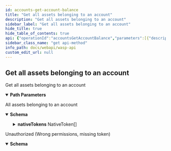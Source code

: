 ```yaml
---
id: accounts-get-account-balance
title: "Get all assets belonging to an account"
description: "Get all assets belonging to an account"
sidebar_label: "Get all assets belonging to an account"
hide_title: true
hide_table_of_contents: true
api: {"operationId":"accountsGetAccountBalance","parameters":[{"description":"ChainID (Bech32)","in":"path","name":"chainID","required":true,"schema":{"format":"string","type":"string"}},{"description":"AgentID (Bech32 for WasmVM | Hex for EVM)","in":"path","name":"agentID","required":true,"schema":{"format":"string","type":"string"}}],"responses":{"200":{"content":{"application/json":{"schema":{"example":{"baseTokens":"baseTokens","nativeTokens":[{"amount":"amount","id":"id"},{"amount":"amount","id":"id"}]},"properties":{"baseTokens":{"description":"The base tokens (uint64 as string)","format":"string","type":"string","xml":{"name":"BaseTokens"}},"nativeTokens":{"items":{"example":{"amount":"amount","id":"id"},"properties":{"amount":{"format":"string","type":"string","xml":{"name":"Amount"}},"id":{"format":"string","type":"string","xml":{"name":"ID"}}},"required":["amount","id"],"type":"object","xml":{"name":"NativeToken"}},"type":"array","xml":{"name":"NativeTokens","wrapped":true}}},"required":["baseTokens","nativeTokens"],"type":"object","xml":{"name":"AssetsResponse"}}}},"description":"All assets belonging to an account"},"401":{"content":{"application/json":{"schema":{"properties":{"error":{"format":"string","type":"string","xml":{"name":"Error"}},"missingPermission":{"format":"string","type":"string","xml":{"name":"MissingPermission"}}},"required":["error","missingPermission"],"type":"object","xml":{"name":"ValidationError"}}}},"description":"Unauthorized (Wrong permissions, missing token)"}},"security":[{"Authorization":[]}],"tags":["corecontracts"],"description":"Get all assets belonging to an account","method":"get","path":"/chains/{chainID}/core/accounts/account/{agentID}/balance","servers":[{"url":"/"}],"securitySchemes":{"Authorization":{"description":"JWT Token","in":"header","name":"Authorization","type":"apiKey"}},"info":{"description":"REST API for the Wasp node","title":"Wasp API","version":"0"},"postman":{"name":"Get all assets belonging to an account","description":{"type":"text/plain"},"url":{"path":["chains",":chainID","core","accounts","account",":agentID","balance"],"host":["{{baseUrl}}"],"query":[],"variable":[{"disabled":false,"description":{"content":"(Required) ChainID (Bech32)","type":"text/plain"},"type":"any","value":"","key":"chainID"},{"disabled":false,"description":{"content":"(Required) AgentID (Bech32 for WasmVM | Hex for EVM)","type":"text/plain"},"type":"any","value":"","key":"agentID"}]},"header":[{"key":"Accept","value":"application/json"}],"method":"GET","auth":{"type":"apikey","apikey":[{"type":"any","value":"Authorization","key":"key"},{"type":"any","value":"<API Key>","key":"value"},{"type":"any","value":"header","key":"in"}]}}}
sidebar_class_name: "get api-method"
info_path: docs/webapi/wasp-api
custom_edit_url: null
---
```



## Get all assets belonging to an account



Get all assets belonging to an account

<details style={{"marginBottom":"1rem"}} data-collapsed={false} open={true}><summary style={{}}><strong>Path Parameters</strong></summary><div><ul><ParamsItem className={"paramsItem"} param={{"description":"ChainID (Bech32)","in":"path","name":"chainID","required":true,"schema":{"format":"string","type":"string"}}}></ParamsItem><ParamsItem className={"paramsItem"} param={{"description":"AgentID (Bech32 for WasmVM | Hex for EVM)","in":"path","name":"agentID","required":true,"schema":{"format":"string","type":"string"}}}></ParamsItem></ul></div></details><div><ApiTabs><TabItem label={"200"} value={"200"}><div>

All assets belonging to an account

</div><div><MimeTabs schemaType={"response"}><TabItem label={"application/json"} value={"application/json"}><SchemaTabs><TabItem label={"Schema"} value={"Schema"}><details style={{}} data-collapsed={false} open={true}><summary style={{"textAlign":"left"}}><strong>Schema</strong></summary><div style={{"textAlign":"left","marginLeft":"1rem"}}></div><ul style={{"marginLeft":"1rem"}}><SchemaItem collapsible={false} name={"baseTokens"} required={false} schemaName={"string"} qualifierMessage={undefined} schema={{"description":"The base tokens (uint64 as string)","format":"string","type":"string","xml":{"name":"BaseTokens"}}}></SchemaItem><SchemaItem collapsible={true} className={"schemaItem"}><details style={{}}><summary style={{}}><strong>nativeTokens</strong><span style={{"opacity":"0.6"}}> NativeToken[]</span></summary><div style={{"marginLeft":"1rem"}}><li><div style={{"fontSize":"var(--ifm-code-font-size)","opacity":"0.6","marginLeft":"-.5rem","paddingBottom":".5rem"}}>Array [</div></li><SchemaItem collapsible={false} name={"amount"} required={false} schemaName={"string"} qualifierMessage={undefined} schema={{"format":"string","type":"string","xml":{"name":"Amount"}}}></SchemaItem><SchemaItem collapsible={false} name={"id"} required={false} schemaName={"string"} qualifierMessage={undefined} schema={{"format":"string","type":"string","xml":{"name":"ID"}}}></SchemaItem><li><div style={{"fontSize":"var(--ifm-code-font-size)","opacity":"0.6","marginLeft":"-.5rem"}}>]</div></li></div></details></SchemaItem></ul></details></TabItem><TabItem label={"Example (from schema)"} value={"Example (from schema)"}><ResponseSamples responseExample={"{\n  \"baseTokens\": \"baseTokens\",\n  \"nativeTokens\": [\n    {\n      \"amount\": \"amount\",\n      \"id\": \"id\"\n    },\n    {\n      \"amount\": \"amount\",\n      \"id\": \"id\"\n    }\n  ]\n}"} language={"json"}></ResponseSamples></TabItem></SchemaTabs></TabItem></MimeTabs></div></TabItem><TabItem label={"401"} value={"401"}><div>

Unauthorized (Wrong permissions, missing token)

</div><div><MimeTabs schemaType={"response"}><TabItem label={"application/json"} value={"application/json"}><SchemaTabs><TabItem label={"Schema"} value={"Schema"}><details style={{}} data-collapsed={false} open={true}><summary style={{"textAlign":"left"}}><strong>Schema</strong></summary><div style={{"textAlign":"left","marginLeft":"1rem"}}></div><ul style={{"marginLeft":"1rem"}}><SchemaItem collapsible={false} name={"error"} required={false} schemaName={"string"} qualifierMessage={undefined} schema={{"format":"string","type":"string","xml":{"name":"Error"}}}></SchemaItem><SchemaItem collapsible={false} name={"missingPermission"} required={false} schemaName={"string"} qualifierMessage={undefined} schema={{"format":"string","type":"string","xml":{"name":"MissingPermission"}}}></SchemaItem></ul></details></TabItem><TabItem label={"Example (from schema)"} value={"Example (from schema)"}><ResponseSamples responseExample={"{\n  \"error\": \"string\",\n  \"missingPermission\": \"string\"\n}"} language={"json"}></ResponseSamples></TabItem></SchemaTabs></TabItem></MimeTabs></div></TabItem></ApiTabs></div>
      
